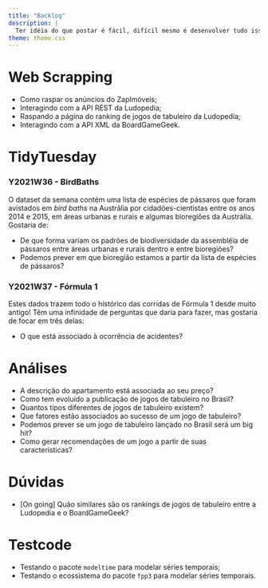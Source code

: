```yaml
---
title: "Backlog"
description: |
  Ter idéia do que postar é fácil, difícil mesmo é desenvolver tudo isso na mesma velocidade! Nesta seção eu reuno tudo aquilo que eu já tive de ideia de escrever sobre, mas que faltou tempo para tornar realidade. Pretendo manter visibilidade disso aqui para me ajudar a não me esquecer e, quem sabe, receber algum feedback para priorizar um deles!
theme: theme.css
---
```


# Web Scrapping
- Como raspar os anúncios do ZapImóveis;
- Interagindo com a API REST da Ludopedia;
- Raspando a página do ranking de jogos de tabuleiro da Ludopedia;  
- Interagindo com a API XML da BoardGameGeek.  

# TidyTuesday
### Y2021W36 - BirdBaths 
O dataset da semana contém uma lista de espécies de pássaros que foram avistados em _bird baths_ na Austrália por cidadões-cientistas entre os anos 2014 e 2015, em áreas urbanas e rurais e algumas bioregiões da Austrália. Gostaria de:  
  
- De que forma variam os padrões de biodiversidade da assembléia de pássaros entre áreas urbanas e rurais dentro e entre bioregiões?   
- Podemos prever em que bioregião estamos a partir da lista de espécies de pássaros?  

### Y2021W37 - Fórmula 1
Estes dados trazem todo o histórico das corridas de Fórmula 1 desde muito antigo! Têm uma infinidade de perguntas que daria para fazer, mas gostaria de focar em três delas:  
  
- O que está associado à ocorrência de acidentes?

# Análises

- A descrição do apartamento está associada ao seu preço?  
- Como tem evoluído a publicação de jogos de tabuleiro no Brasil?  
- Quantos tipos diferentes de jogos de tabuleiro existem?  
- Que fatores estão associados ao sucesso de um jogo de tabuleiro?  
- Podemos prever se um jogo de tabuleiro lançado no Brasil será um big hit?  
- Como gerar recomendações de um jogo a partir de suas características?  

# Dúvidas

- [On going] Quão similares são os rankings de jogos de tabuleiro entre a Ludopedia e o BoardGameGeek?

# Testcode

- Testando o pacote `modeltime` para modelar séries temporais;  
- Testando o ecossistema do pacote `fpp3` para modelar séries temporais.  
